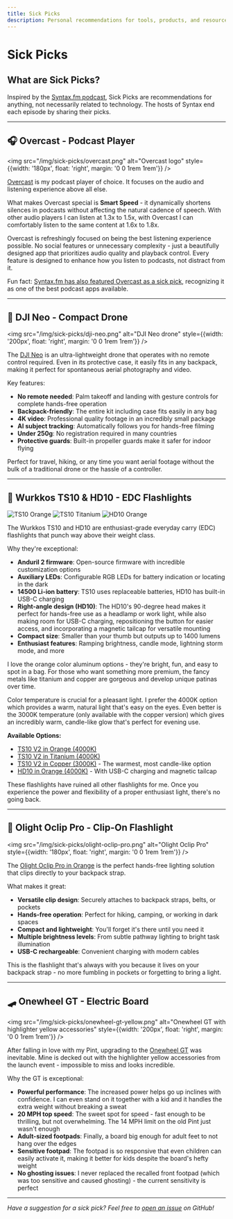 ```yaml
---
title: Sick Picks
description: Personal recommendations for tools, products, and resources that I find valuable
---
```



# Sick Picks

## What are Sick Picks?

Inspired by the [Syntax.fm podcast](https://syntax.fm/sickpicks), Sick Picks are recommendations for anything, not necessarily related to technology. The hosts of Syntax end each episode by sharing their picks.

---

## 🎧 Overcast - Podcast Player

<img src="/img/sick-picks/overcast.png" alt="Overcast logo" style={{width: '180px', float: 'right', margin: '0 0 1rem 1rem'}} />

[Overcast](https://overcast.fm) is my podcast player of choice. It focuses on the audio and listening experience above all else.

What makes Overcast special is **Smart Speed** - it dynamically shortens silences in podcasts without affecting the natural cadence of speech. With other audio players I can listen at 1.3x to 1.5x, with Overcast I can comfortably listen to the same content at 1.6x to 1.8x.

Overcast is refreshingly focused on being the best listening experience possible. No social features or unnecessary complexity - just a beautifully designed app that prioritizes audio quality and playback control. Every feature is designed to enhance how you listen to podcasts, not distract from it.

Fun fact: [Syntax.fm has also featured Overcast as a sick pick](https://syntax.fm/show/081/hasty-treat-how-we-record-edit-and-host-our-podcast), recognizing it as one of the best podcast apps available.

---

## 🚁 DJI Neo - Compact Drone

<img src="/img/sick-picks/dji-neo.png" alt="DJI Neo drone" style={{width: '200px', float: 'right', margin: '0 0 1rem 1rem'}} />

The [DJI Neo](https://www.dji.com/neo) is an ultra-lightweight drone that operates with no remote control required. Even in its protective case, it easily fits in any backpack, making it perfect for spontaneous aerial photography and video.

Key features:
- **No remote needed**: Palm takeoff and landing with gesture controls for complete hands-free operation
- **Backpack-friendly**: The entire kit including case fits easily in any bag
- **4K video**: Professional quality footage in an incredibly small package
- **AI subject tracking**: Automatically follows you for hands-free filming
- **Under 250g**: No registration required in many countries
- **Protective guards**: Built-in propeller guards make it safer for indoor flying

Perfect for travel, hiking, or any time you want aerial footage without the bulk of a traditional drone or the hassle of a controller.

---

## 🔦 Wurkkos TS10 & HD10 - EDC Flashlights

<div style={{float: 'right', margin: '0 0 1rem 1rem', textAlign: 'center'}}>
  <img src="/img/sick-picks/ts10-orange.png" alt="TS10 Orange" style={{width: '100px', margin: '0 5px'}} />
  <img src="/img/sick-picks/ts10-titanium.png" alt="TS10 Titanium" style={{width: '100px', margin: '0 5px'}} />
  <img src="/img/sick-picks/hd10-orange.png" alt="HD10 Orange" style={{width: '100px', margin: '0 5px'}} />
</div>

The Wurkkos TS10 and HD10 are enthusiast-grade everyday carry (EDC) flashlights that punch way above their weight class.

Why they're exceptional:
- **Anduril 2 firmware**: Open-source firmware with incredible customization options
- **Auxiliary LEDs**: Configurable RGB LEDs for battery indication or locating in the dark
- **14500 Li-ion battery**: TS10 uses replaceable batteries, HD10 has built-in USB-C charging
- **Right-angle design (HD10)**: The HD10's 90-degree head makes it perfect for hands-free use as a headlamp or work light, while also making room for USB-C charging, repositioning the button for easier access, and incorporating a magnetic tailcap for versatile mounting
- **Compact size**: Smaller than your thumb but outputs up to 1400 lumens
- **Enthusiast features**: Ramping brightness, candle mode, lightning storm mode, and more

I love the orange color aluminum options - they're bright, fun, and easy to spot in a bag. For those who want something more premium, the fancy metals like titanium and copper are gorgeous and develop unique patinas over time.

Color temperature is crucial for a pleasant light. I prefer the 4000K option which provides a warm, natural light that's easy on the eyes. Even better is the 3000K temperature (only available with the copper version) which gives an incredibly warm, candle-like glow that's perfect for evening use.

**Available Options:**
- [TS10 V2 in Orange (4000K)](https://www.amazon.com/dp/B0DXFGN5JG/)
- [TS10 V2 in Titanium (4000K)](https://www.amazon.com/Wurkkos-TS10-Pocket-Flashlight-Rechargeable/dp/B0CMZJDX2V/)
- [TS10 V2 in Copper (3000K)](https://wurkkos.com/products/wurkkos-ts10-v2-copper) - The warmest, most candle-like option
- [HD10 in Orange (4000K)](https://www.amazon.com/Wurkkos-Flashlight-Rechargeable-Lumens-Magnet/dp/B0F673BFYH/) - With USB-C charging and magnetic tailcap

These flashlights have ruined all other flashlights for me. Once you experience the power and flexibility of a proper enthusiast light, there's no going back.

---

## 🔦 Olight Oclip Pro - Clip-On Flashlight

<img src="/img/sick-picks/olight-oclip-pro.png" alt="Olight Oclip Pro" style={{width: '180px', float: 'right', margin: '0 0 1rem 1rem'}} />

The [Olight Oclip Pro in Orange](https://www.amazon.com/dp/B0DDC3M31M/) is the perfect hands-free lighting solution that clips directly to your backpack strap.

What makes it great:
- **Versatile clip design**: Securely attaches to backpack straps, belts, or pockets
- **Hands-free operation**: Perfect for hiking, camping, or working in dark spaces
- **Compact and lightweight**: You'll forget it's there until you need it
- **Multiple brightness levels**: From subtle pathway lighting to bright task illumination
- **USB-C rechargeable**: Convenient charging with modern cables

This is the flashlight that's always with you because it lives on your backpack strap - no more fumbling in pockets or forgetting to bring a light.

---

## 🛹 Onewheel GT - Electric Board

<img src="/img/sick-picks/onewheel-gt-yellow.png" alt="Onewheel GT with highlighter yellow accessories" style={{width: '200px', float: 'right', margin: '0 0 1rem 1rem'}} />

After falling in love with my Pint, upgrading to the [Onewheel GT](https://onewheel.com/products/onewheel-gt) was inevitable. Mine is decked out with the highlighter yellow accessories from the launch event - impossible to miss and looks incredible.

Why the GT is exceptional:
- **Powerful performance**: The increased power helps go up inclines with confidence. I can even stand on it together with a kid and it handles the extra weight without breaking a sweat
- **20 MPH top speed**: The sweet spot for speed - fast enough to be thrilling, but not overwhelming. The 14 MPH limit on the old Pint just wasn't enough
- **Adult-sized footpads**: Finally, a board big enough for adult feet to not hang over the edges
- **Sensitive footpad**: The footpad is so responsive that even children can easily activate it, making it better for kids despite the board's hefty weight
- **No ghosting issues**: I never replaced the recalled front footpad (which was too sensitive and caused ghosting) - the current sensitivity is perfect

---

*Have a suggestion for a sick pick? Feel free to [open an issue](https://github.com/motlin/motlin.com/issues) on GitHub!*
